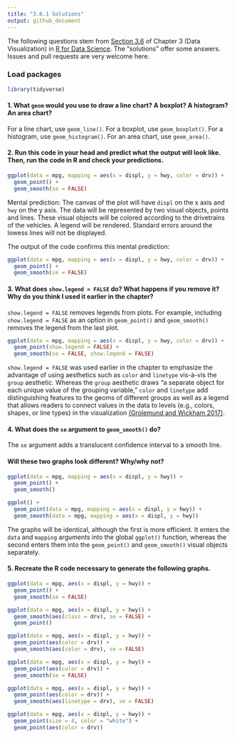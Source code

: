 ```yaml
---
title: "3.6.1 Solutions"
output: github_document
---
```


The following questions stem from 
[Section 3.6](http://r4ds.had.co.nz/data-visualisation.html#exercises-3) of Chapter 3 (Data Visualization) in [R for Data Science](http://r4ds.had.co.nz/). The "solutions" offer some answers. Issues and pull requests are very welcome here.

### Load packages

```r
library(tidyverse)
```

#### 1. What `geom` would you use to draw a line chart? A boxplot? A histogram? An area chart?

For a line chart, use `geom_line()`. For a boxplot, use `geom_boxplot()`. For a histogram, use `geom_histogram()`. For an area chart, use `geom_area()`.

#### 2. Run this code in your head and predict what the output will look like. Then, run the code in R and check your predictions.

```r
ggplot(data = mpg, mapping = aes(x = displ, y = hwy, color = drv)) + 
  geom_point() + 
  geom_smooth(se = FALSE)
```

Mental prediction: The canvas of the plot will have `displ` on the x axis and `hwy` on the y axis. The data will be represented by two visual objects, points and lines. These visual objects will be colored according to the drivetrains of the vehicles. A legend will be rendered. Standard errors around the lowess lines will not be displayed. 

The output of the code confirms this mental prediction:

```r
ggplot(data = mpg, mapping = aes(x = displ, y = hwy, color = drv)) + 
  geom_point() + 
  geom_smooth(se = FALSE)
```

#### 3. What does `show.legend = FALSE` do? What happens if you remove it? Why do you think I used it earlier in the chapter?

`show.legend = FALSE` removes legends from plots. For example, including `show.legend = FALSE` as an option in `geom_point()` and `geom_smooth()` removes the legend from the last plot.

```r
ggplot(data = mpg, mapping = aes(x = displ, y = hwy, color = drv)) + 
  geom_point(show.legend = FALSE) + 
  geom_smooth(se = FALSE, show.legend = FALSE)
```

`show.legend = FALSE` was used earlier in the chapter to emphasize the advantage of using aesthetics such as `color` and `linetype` vis-à-vis the `group` aesthetic. Whereas the `group` aesthetic draws "a separate object for each unique value of the grouping variable," `color` and `linetype` add distinguishing features to the geoms of different groups as well as a legend that allows readers to connect values in the data to levels (e.g., colors, shapes, or line types) in the visualization [(Grolemund and Wickham 2017)](http://r4ds.had.co.nz/data-visualisation.html#geometric-objects).

#### 4. What does the `se` argument to `geom_smooth()` do?

The `se` argument adds a translucent confidence interval to a smooth line.

#### Will these two graphs look different? Why/why not?

```r
ggplot(data = mpg, mapping = aes(x = displ, y = hwy)) + 
  geom_point() + 
  geom_smooth()

ggplot() + 
  geom_point(data = mpg, mapping = aes(x = displ, y = hwy)) + 
  geom_smooth(data = mpg, mapping = aes(x = displ, y = hwy))
```

The graphs will be identical, although the first is more efficient. It enters the `data` and `mapping` arguments into the global `ggplot()` function, whereas the second enters them into the `geom_point()` and `geom_smooth()` visual objects separately.

#### 5. Recreate the R code necessary to generate the following graphs.

```r

ggplot(data = mpg, aes(x = displ, y = hwy)) +
  geom_point() + 
  geom_smooth(se = FALSE)

ggplot(data = mpg, aes(x = displ, y = hwy)) +
  geom_smooth(aes(class = drv), se = FALSE) +
  geom_point()

ggplot(data = mpg, aes(x = displ, y = hwy)) +
  geom_point(aes(color = drv)) + 
  geom_smooth(aes(color = drv), se = FALSE)

ggplot(data = mpg, aes(x = displ, y = hwy)) +
  geom_point(aes(color = drv)) + 
  geom_smooth(se = FALSE)

ggplot(data = mpg, aes(x = displ, y = hwy)) +
  geom_point(aes(color = drv)) +
  geom_smooth(aes(linetype = drv), se = FALSE)

ggplot(data = mpg, aes(x = displ, y = hwy)) + 
  geom_point(size = 4, color = "white") + 
  geom_point(aes(color = drv))
```